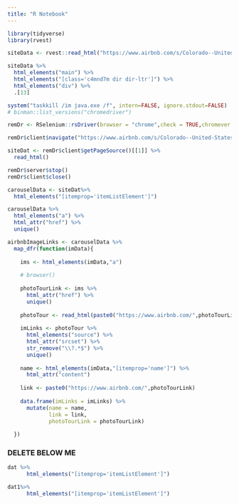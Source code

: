 ```yaml
---
title: "R Notebook"
---
```


```r
library(tidyverse)
library(rvest)
```

```r
siteData <- rvest::read_html("https://www.airbnb.com/s/Colorado--United-States/homes?tab_id=home_tab&refinement_paths%5B%5D=%2Fhomes&query=Colorado%2C%20United%20States&date_picker_type=flexible_dates&flexible_trip_lengths%5B%5D=one_week&adults=1&source=structured_search_input_header&search_type=autocomplete_click")

siteData %>%
  html_elements("main") %>%
  html_elements("[class='c4mnd7m dir dir-ltr']") %>%
  html_elements("div") %>%
  .[13]

system("taskkill /im java.exe /f", intern=FALSE, ignore.stdout=FALSE)
# binman::list_versions("chromedriver")

remDr <- RSelenium::rsDriver(browser = "chrome",check = TRUE,chromever = "103.0.5060.24")

remDr$client$navigate("https://www.airbnb.com/s/Colorado--United-States/homes?tab_id=home_tab&refinement_paths%5B%5D=%2Fhomes&query=Colorado%2C%20United%20States&date_picker_type=flexible_dates&flexible_trip_lengths%5B%5D=one_week&adults=1&source=structured_search_input_header&search_type=autocomplete_click")

siteDat <- remDr$client$getPageSource()[[1]] %>%
  read_html()

remDr$server$stop()
remDr$client$close()

carouselData <- siteDat%>%
  html_elements("[itemprop='itemListElement']")

carouselData %>%
  html_elements("a") %>%
  html_attr("href") %>%
  unique()

airbnbImageLinks <- carouselData %>%
  map_dfr(function(imData){
    
    ims <- html_elements(imData,"a")
    
    # browser()
    
    photoTourLink <- ims %>%
      html_attr("href") %>%
      unique()
    
    photoTour <- read_html(paste0("https://www.airbnb.com/",photoTourLink,"&modal=PHOTO_TOUR_SCROLLABLE"))
    
    imLinks <- photoTour %>%
      html_elements("source") %>%
      html_attr("srcset") %>%
      str_remove("\\?.*$") %>%
      unique()
    
    name <- html_elements(imData,"[itemprop='name']") %>%
      html_attr("content")
    
    link <- paste0("https://www.airbnb.com/",photoTourLink)
    
    data.frame(imLinks = imLinks) %>%
      mutate(name = name,
             link = link,
             photoTourLink = photoTourLink)
    
  })
```

### DELETE BELOW ME

```r
dat %>%
      html_elements("[itemprop='itemListElement']")
```

```r
dat1%>%
      html_elements("[itemprop='itemListElement']")
```


